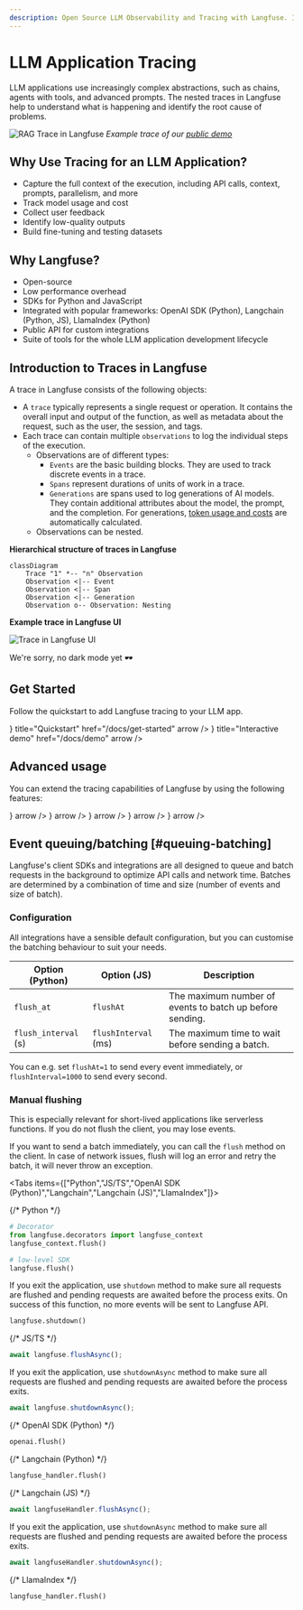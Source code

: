 ```yaml
---
description: Open Source LLM Observability and Tracing with Langfuse. Integrates with OpenAI, Langchain, LlamaIndex and more.
---
```


# LLM Application Tracing

LLM applications use increasingly complex abstractions, such as chains, agents with tools, and advanced prompts. The nested traces in Langfuse help to understand what is happening and identify the root cause of problems.

![RAG Trace in Langfuse](/images/docs/tracing-rag.png)
_Example trace of our [public demo](/docs/demo)_

## Why Use Tracing for an LLM Application?

- Capture the full context of the execution, including API calls, context, prompts, parallelism, and more
- Track model usage and cost
- Collect user feedback
- Identify low-quality outputs
- Build fine-tuning and testing datasets

## Why Langfuse?

- Open-source
- Low performance overhead
- SDKs for Python and JavaScript
- Integrated with popular frameworks: OpenAI SDK (Python), Langchain (Python, JS), LlamaIndex (Python)
- Public API for custom integrations
- Suite of tools for the whole LLM application development lifecycle

## Introduction to Traces in Langfuse

A trace in Langfuse consists of the following objects:

- A `trace` typically represents a single request or operation. It contains the overall input and output of the function, as well as metadata about the request, such as the user, the session, and tags.
- Each trace can contain multiple `observations` to log the individual steps of the execution.
  - Observations are of different types:
    - `Events` are the basic building blocks. They are used to track discrete events in a trace.
    - `Spans` represent durations of units of work in a trace.
    - `Generations` are spans used to log generations of AI models. They contain additional attributes about the model, the prompt, and the completion. For generations, [token usage and costs](/docs/model-usage-and-cost) are automatically calculated.
  - Observations can be nested.

<div className="grid grid-cols-2 mt-4 gap-2 md:gap-4">

<div className="border rounded py-4 text-center">

**Hierarchical structure of traces in Langfuse**

```mermaid
classDiagram
    Trace "1" *-- "n" Observation
    Observation <|-- Event
    Observation <|-- Span
    Observation <|-- Generation
    Observation o-- Observation: Nesting
```

</div>

<div className="border rounded py-4 text-center bg-white text-black">

**Example trace in Langfuse UI**

![Trace in Langfuse UI](/images/docs/tracing-observation-tree.png)

<div className="hidden dark:block border-t border-gray-300 pt-3">
  We're sorry, no dark mode yet 🕶️
</div>

</div>

</div>

## Get Started

Follow the quickstart to add Langfuse tracing to your LLM app.


<Cards num={3}>
  <Card
    icon={<Rocket size="24" />}
    title="Quickstart"
    href="/docs/get-started"
    arrow
  />
  <Card
    icon={<Joystick size="24" />}
    title="Interactive demo"
    href="/docs/demo"
    arrow
  />
</Cards>

## Advanced usage

You can extend the tracing capabilities of Langfuse by using the following features:


<Cards num={3}>
  <Card
    title="Sessions"
    href="/docs/tracing-features/sessions"
    icon={<MessagesSquare />}
    arrow
  />
  <Card
    title="Users"
    href="/docs/tracing-features/users"
    icon={<Users />}
    arrow
  />
  <Card title="Tags" href="/docs/tracing-features/tags" icon={<Tag />} arrow />
  <Card
    title="Metadata"
    href="/docs/tracing-features/metadata"
    icon={<Braces />}
    arrow
  />
  <Card
    title="Trace URLs"
    href="/docs/tracing-features/url"
    icon={<Globe />}
    arrow
  />
</Cards>

## Event queuing/batching [#queuing-batching]

Langfuse's client SDKs and integrations are all designed to queue and batch requests in the background to optimize API calls and network time. Batches are determined by a combination of time and size (number of events and size of batch).

### Configuration

All integrations have a sensible default configuration, but you can customise the batching behaviour to suit your needs.

| Option (Python)      | Option (JS)          | Description                                              |
| -------------------- | -------------------- | -------------------------------------------------------- |
| `flush_at`           | `flushAt`            | The maximum number of events to batch up before sending. |
| `flush_interval` (s) | `flushInterval` (ms) | The maximum time to wait before sending a batch.         |

You can e.g. set `flushAt=1` to send every event immediately, or `flushInterval=1000` to send every second.

### Manual flushing

<Callout type="info">
  This is especially relevant for short-lived applications like serverless
  functions. If you do not flush the client, you may lose events.
</Callout>

If you want to send a batch immediately, you can call the `flush` method on the client. In case of network issues, flush will log an error and retry the batch, it will never throw an exception.

<Tabs items={["Python","JS/TS","OpenAI SDK (Python)","Langchain","Langchain (JS)","LlamaIndex"]}>

<Tab>
{/* Python */}

```python
# Decorator
from langfuse.decorators import langfuse_context
langfuse_context.flush()

# low-level SDK
langfuse.flush()
```

If you exit the application, use `shutdown` method to make sure all requests are flushed and pending requests are awaited before the process exits. On success of this function, no more events will be sent to Langfuse API.

```python
langfuse.shutdown()
```

</Tab>
<Tab>
{/* JS/TS */}

```javascript
await langfuse.flushAsync();
```

If you exit the application, use `shutdownAsync` method to make sure all requests are flushed and pending requests are awaited before the process exits.

```javascript
await langfuse.shutdownAsync();
```

</Tab>
<Tab>
{/* OpenAI SDK (Python) */}

```python
openai.flush()
```

</Tab>
<Tab>
{/* Langchain (Python) */}

```python
langfuse_handler.flush()
```

</Tab>
<Tab>
{/* Langchain (JS) */}

```javascript
await langfuseHandler.flushAsync();
```

If you exit the application, use `shutdownAsync` method to make sure all requests are flushed and pending requests are awaited before the process exits.

```javascript
await langfuseHandler.shutdownAsync();
```

</Tab>
<Tab>
{/* LlamaIndex */}

```python
langfuse_handler.flush()
```

</Tab>
</Tabs>
